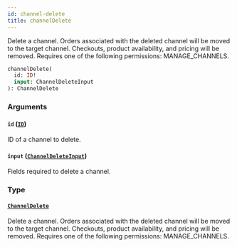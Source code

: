 ```yaml
---
id: channel-delete
title: channelDelete
---
```


Delete a channel. Orders associated with the deleted channel will be moved to the target channel. Checkouts, product availability, and pricing will be removed. Requires one of the following permissions: MANAGE_CHANNELS.

```graphql
channelDelete(
  id: ID!
  input: ChannelDeleteInput
): ChannelDelete
```

### Arguments

#### `id` ([`ID`](../../../developer/api-reference/scalars/id))

ID of a channel to delete.

#### `input` ([`ChannelDeleteInput`](../../../developer/api-reference/inputs/channel-delete-input))

Fields required to delete a channel.

### Type

#### [`ChannelDelete`](../../../developer/api-reference/objects/channel-delete)

Delete a channel. Orders associated with the deleted channel will be moved to the target channel. Checkouts, product availability, and pricing will be removed. Requires one of the following permissions: MANAGE_CHANNELS.
